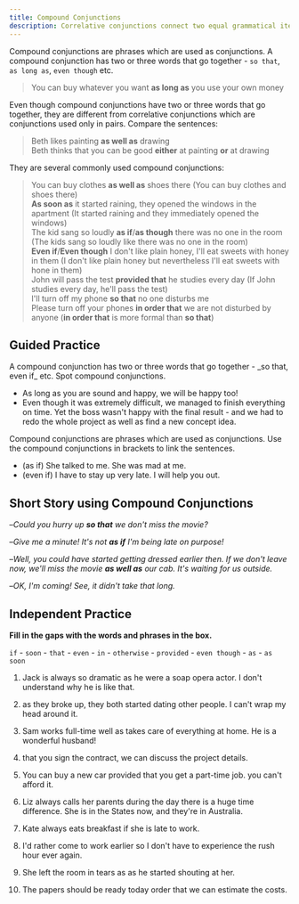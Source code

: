 ```yaml
---
title: Compound Conjunctions
description: Correlative conjunctions connect two equal grammatical items in a sentence.
---
```


Compound conjunctions are phrases which are used as conjunctions. A compound conjunction has two or three words that go together - `so that`, `as long as`, `even though` etc.

> You can buy whatever you want **as long as** you use your own money

Even though compound conjunctions have two or three words that go together, they are different from correlative conjunctions which are conjunctions used only in pairs. Compare the sentences:

> Beth likes painting **as well as** drawing  
> Beth thinks that you can be good **either** at painting **or** at drawing

They are several commonly used compound conjunctions:

> You can buy clothes **as well as** shoes there (You can buy clothes and shoes there)  
> **As soon as** it started raining, they opened the windows in the apartment (It started raining and they immediately opened the windows)  
> The kid sang so loudly **as if**/**as though** there was no one in the room (The kids sang so loudly like there was no one in the room)  
> **Even if**/**Even though** I don't like plain honey, I'll eat sweets with honey in them (I don't like plain honey but nevertheless I'll eat sweets with hone in them)  
> John will pass the test **provided that** he studies every day (If John studies every day, he'll pass the test)  
> I'll turn off my phone **so that** no one disturbs me  
> Please turn off your phones **in order that** we are not disturbed by anyone (**in order that** is more formal than **so that**)

## Guided Practice

<Sidenote mt={8}>
  A compound conjunction has two or three words that go together - _so that, even if_ etc. Spot
  compound conjunctions.
</Sidenote>

- As long as you are sound and happy, we will be happy too! <InfoTooltip label="as long as" />
- Even though it was extremely difficult, we managed to finish everything on time. Yet the boss wasn't happy with the final result - and we had to redo the whole project as well as find a new concept idea. <InfoTooltip label="Even though, as well as" />

<Sidenote>
  Compound conjunctions are phrases which are used as conjunctions. Use the compound conjunctions in
  brackets to link the sentences.
</Sidenote>

- (as if) She talked to me. She was mad at me. <InfoTooltip label="She talked to me as if she was mad at me" />
- (even if) I have to stay up very late. I will help you out. <InfoTooltip label="I will help you out, even if I have to stay up very late" />

## Short Story using Compound Conjunctions

–_Could you hurry up **so that** we don't miss the movie?_

–_Give me a minute! It's not **as if** I'm being late on purpose!_

–_Well, you could have started getting dressed earlier then. If we don't leave now, we'll miss the movie **as well as** our cab. It's waiting for us outside._

–_OK, I'm coming! See, it didn't take that long._

## Independent Practice

**Fill in the gaps with the words and phrases in the box.**

`if` - `soon` - `that` - `even` - `in` - `otherwise` - `provided` - `even though` - `as` - `as soon`

1. Jack is always so dramatic as <Blank /> he were a soap opera actor. I don't understand why he is like that. <InfoTooltip label="if" />

2. <Blank /> as they broke up, they both started dating other people. I can't wrap my head around
   it. <InfoTooltip label="As soon" />

3. Sam works full-time <Blank /> well as takes care of everything at home. He is a wonderful husband! <InfoTooltip label="as" />

4. <Blank /> that you sign the contract, we can discuss the project details. <InfoTooltip label="Provided" />

5. You can buy a new car provided that you get a part-time job. <Blank /> you can't afford it. <InfoTooltip label="Otherwise" />

6. Liz always calls her parents during the day <Blank /> there is a huge time difference. She is in the States now, and they're in Australia. <InfoTooltip label="even though" />

7. Kate always eats breakfast <Blank /> if she is late to work. <InfoTooltip label="even" />

8. I'd rather come to work earlier so <Blank /> I don't have to experience the rush hour ever again. <InfoTooltip label="that" />

9. She left the room in tears as <Blank /> as he started shouting at her. <InfoTooltip label="soon" />

10. The papers should be ready today <Blank /> order that we can estimate the costs. <InfoTooltip label="in" />
